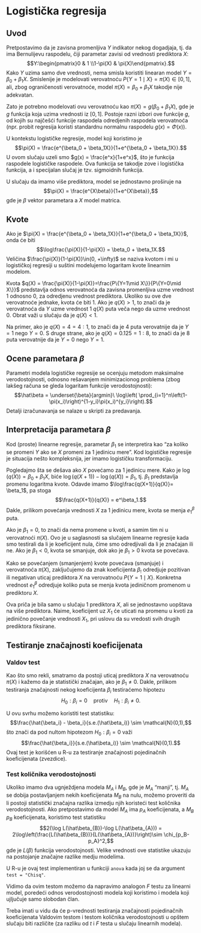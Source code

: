 # Logistička regresija

\require{\amsmath}

## Uvod

Pretpostavimo da je zavisna promenljiva $Y$ indikator nekog dogadjaja, tj. da ima Bernulijevu raspodelu, čiji parametar zavisi od vrednosti prediktora $X$:
$$Y:\begin{pmatrix}0 & 1 \\1-\pi(X) & \pi(X)\end{pmatrix}.$$ Kako $Y$ uzima samo dve vrednosti, nema smisla koristiti linearan model $Y = \beta_0 + \beta_1X$. Smislenije je modelovati verovatnoću $P\{Y=1\mid X\} = \pi(X)\in[0,1]$, ali, zbog ograničenosti verovatnoće, model $\pi(X)=\beta_0 + \beta_1X$ takodje nije adekvatan.

Zato je potrebno modelovati ovu verovatnoću kao $\pi(X) = g(\beta_0 + \beta_1X)$, gde je $g$ funkcija koja uzima vrednosti iz $[0,1]$. Postoje razni izbori ove funkcije $g$, od kojih su najčešći funkcije raspodela odredjenih raspodela verovatnoća (npr. probit regresija koristi standardnu normalnu raspodelu $g(x)=\Phi(x)$).

U kontekstu logističke regresije, model koji koristimo je
$$\pi(X) = \frac{e^{\beta_0 + \beta_1X}}{1+e^{\beta_0 + \beta_1X}}.$$
U ovom slučaju uzeli smo $g(x) = \frac{e^x}{1+e^x}$, što je funkcija raspodele logističke raspodele. Ova funkcija se takodje zove i logistička funkcija, a i specijalan slučaj je tzv. sigmoidnih funkcija.

U slučaju da imamo više prediktora, model se jednostavno proširuje na
$$\pi(X) = \frac{e^{X\beta}}{1+e^{X\beta}},$$ gde je $\beta$ vektor parametara a $X$ model matrica.

## Kvote

Ako je $\pi(X) = \frac{e^{\beta_0 + \beta_1X}}{1+e^{\beta_0 + \beta_1X}}$, onda će biti $$\log\frac{\pi(X)}{1-\pi(X)} = \beta_0 + \beta_1X.$$ Veličina $\frac{\pi(X)}{1-\pi(X)}\in(0, +\infty)$ se naziva kvotom i mi u logističkoj regresiji u suštini modelujemo logaritam kvote linearnim modelom.

Kvota $q(X) = \frac{\pi(X)}{1-\pi(X)}=\frac{P\{Y=1\mid X\}}{P\{Y=0\mid X\}}$ predstavlja odnos verovatnoća da zavisna promenljiva uzme vrednost 1 odnosno 0, za odredjenu vrednost prediktora. Ukoliko su ove dve verovatnoće jednake, kvota će biti 1.
Ako je $q(X)>1$, to znači da je verovatnoća da $Y$ uzme vrednost 1 $q(X)$ puta veča nego da uzme vrednost 0. Obrat važi u slučaju da je $q(X)<1$.

Na primer, ako je $q(X)=4=4:1$, to znači da je 4 puta verovatnije da je $Y=1$ nego $Y=0$. S druge strane, ako je $q(X)=0.125=1:8$, to znači da je 8 puta verovatnije da je $Y=0$ nego $Y=1$.

## Ocene parametara $\beta$

Parametri modela logističke regresije se ocenjuju metodom maksimalne verodostojnosti, odnosno rešavanjem minimizacionog problema (zbog lakšeg računa se gleda logaritam funkcije verodostojnosti):
$$\hat\beta = \underset{\beta}{argmin}\ \log\left( \prod_{i=1}^n\left(1-\pi(x_i)\right)^{1-y_i}\pi(x_i)^{y_i}\right).$$ Detalji izračunavanja se nalaze u skripti za predavanja.

## Interpretacija parametara $\beta$

Kod (proste) linearne regresije, parametar $\beta_1$ se interpretira kao "za koliko se promeni $Y$ ako se $X$ promeni za 1 jedinicu mere". Kod logističke regresije je situacija nešto kompleksnija, jer imamo logističku transformaciju.

Pogledajmo šta se dešava ako $X$ povećamo za 1 jedinicu mere.
Kako je $\log(q(X)) = \beta_0 + \beta_1X$, biće $\log(q(X+1)) - \log(q(X)) = \beta_1$, tj. $\beta_1$ predstavlja promenu logaritma kvote. Odavde imamo $\log\frac{q(X+1)}{q(X)}= \beta_1$, pa stoga  $$\frac{q(X+1)}{q(X)} = e^\beta_1.$$ Dakle, prilikom povećanja vrednosti $X$ za 1 jedinicu mere, kvota se menja $e^\beta_1$ puta.

Ako je $\beta_1=0$, to znači da nema promene u kvoti, a samim tim ni u verovatnoći $\pi(X)$. Ovo je u saglasnosti sa slučajem linearne regresije kada smo testirali da li je koeficijent nula, čime smo odredjivali da li je značajan ili ne.
Ako je $\beta_1<0$, kvota se smanjuje, dok ako je $\beta_1>0$ kvota se povećava.

Kako se povećanjem (smanjenjem) kvote povećava (smanjuje) i verovatnoća $\pi(X)$, zaključujemo da znak koeficijenta $\beta_!$ odredjuje pozitivan ili negativan uticaj prediktora $X$ na verovatnoću $P\{Y=1\mid X\}$.
Konkretna vrednost $e^\beta_1$ odredjuje koliko puta se menja kvota jediničnom promenom u prediktoru $X$.

Ova priča je bila samo u slučaju 1 prediktora $X$, ali se jednostavno uopštava na više prediktora. Naime, koeficijent uz $X_1$ će uticati na promenu u kvoti za jedinično povečanje vrednosti $X_1$, pri uslovu da su vredosti svih drugih prediktora fiksirane.

## Testiranje značajnosti koeficijenata

### Valdov test

Kao što smo rekli, smatramo da postoji uticaj prediktora $X$ na verovatnoću $\pi(X)$ i kažemo da je statistički značajan, ako je $\beta_1\neq 0$. Dakle, prilikom testiranja značajnosti nekog koeficijenta $\beta_i$ testiraćemo hipotezu $$H_0 : \beta_i=0\quad \text{protiv} \quad H_1:\beta_i\neq0.$$

U ovu svrhu možemo koristiti test statistiku:
$$\frac{\hat{\beta_i} - \beta_i}{s.e.(\hat\beta_i)} \sim \mathcal{N}(0,1),$$
što znači da pod nultom hipotezom $H_0 : \beta_i=0$ važi 
$$\frac{\hat{\beta_i}}{s.e.(\hat\beta_i)} \sim \mathcal{N}(0,1).$$
Ovaj test je korišćen u R-u za testiranje značajnosti pojedinačnih koeficijenata (zvezdice).

### Test količnika verodostojnosti

Ukoliko imamo dva ugnježdjena modela $M_A$ i $M_B$, gde je $M_A$ "manji", tj. $M_A$ se dobija postavljanjem nekih koeficijenata $M_B$ na nulu, možemo proveriti da li postoji statistički značajna razlika izmedju njih koristeći test količnika verodostojnosti. Ako pretpostavimo da model $M_A$ ima $p_A$ koeficijenata, a $M_B$ $p_B$ koeficijenata, koristimo test statistiku
$$2(\log L(\hat\beta_{B})-\log L(\hat\beta_{A})) = 2\log\left(\frac{L(\hat\beta_{B})}{L(\hat\beta_{A})}\right)\sim \chi_{p_B-p_A}^2,$$ gde je $L(\beta)$ funkcija verodostojnosti. Velike vrednosti ove statistike ukazuju na postojanje značajne razlike medju modelima.

U R-u je ovaj test implementiran u funkciji `anova` kada joj se da argument `test = "Chisq"`.

Vidimo da ovim testom možemo da napravimo analogon $F$ testu za linearni model, poredeći odnos verodostojnosti modela koji koristimo i modela koji ujljučuje samo slobodan član.

Treba imati u vidu da će p-vrednosti testiranja značajnosti pojedinačnih koeficijenata Valdovim testom i testom količnika verodostojnosti u opštem slučaju biti različite (za razliku od $t$ i $F$ testa u slučaju linearnih modela).





